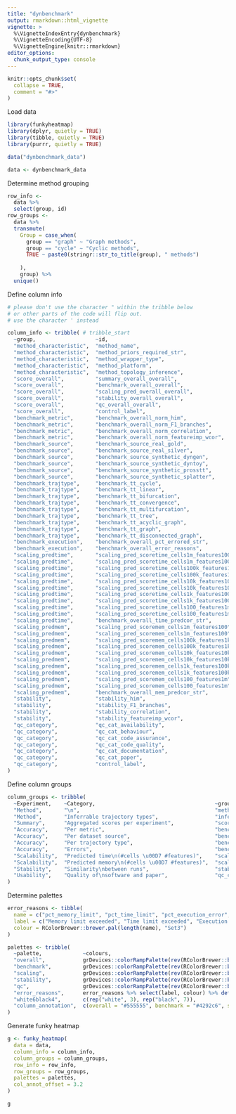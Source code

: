 ```yaml
---
title: "dynbenchmark"
output: rmarkdown::html_vignette
vignette: >
  %\VignetteIndexEntry{dynbenchmark}
  %\VignetteEncoding{UTF-8}
  %\VignetteEngine{knitr::rmarkdown}
editor_options: 
  chunk_output_type: console
---
```


```r
knitr::opts_chunk$set(
  collapse = TRUE,
  comment = "#>"
)
```

Load data
```r
library(funkyheatmap)
library(dplyr, quietly = TRUE)
library(tibble, quietly = TRUE)
library(purrr, quietly = TRUE)

data("dynbenchmark_data")

data <- dynbenchmark_data
```

Determine method grouping
```r
row_info <-
  data %>%
  select(group, id)
row_groups <-
  data %>%
  transmute(
    Group = case_when(
      group == "graph" ~ "Graph methods",
      group == "cycle" ~ "Cyclic methods",
      TRUE ~ paste0(stringr::str_to_title(group), " methods")
      
    ),
    group) %>%
  unique()
```

Define column info
```r
# please don't use the character " within the tribble below
# or other parts of the code will flip out.
# use the character ' instead

column_info <- tribble( # tribble_start
  ~group,                   ~id,                                            ~name,                      ~geom,        ~palette,         ~options,
  "method_characteristic",  "method_name",                                  "",                         "text",       NA,               list(hjust = 0, width = 6),
  "method_characteristic",  "method_priors_required_str",                   "Priors required",          "text",       NA,               list(width = 2),
  "method_characteristic",  "method_wrapper_type",                          "Wrapper type",             "text",       NA,               list(width = 2),
  "method_characteristic",  "method_platform",                              "Platform",                 "text",       NA,               list(width = 2),
  "method_characteristic",  "method_topology_inference",                    "Topology inference",       "text",       NA,               list(width = 2),
  "score_overall",          "summary_overall_overall",                      "Overall",                  "bar",        "overall",        list(width = 4, legend = FALSE),
  "score_overall",          "benchmark_overall_overall",                    "Accuracy",                 "bar",        "benchmark",      list(width = 4, legend = FALSE),
  "score_overall",          "scaling_pred_overall_overall",                 "Scalability",              "bar",        "scaling",        list(width = 4, legend = FALSE),
  "score_overall",          "stability_overall_overall",                    "Stability",                "bar",        "stability",      list(width = 4, legend = FALSE),
  "score_overall",          "qc_overall_overall",                           "Usability",                "bar",        "qc",             list(width = 4, legend = FALSE),
  "score_overall",          "control_label",                                "",                         "text",       NA,               list(overlay = TRUE),
  "benchmark_metric",       "benchmark_overall_norm_him",                   "Topology",                 "funkyrect",  "benchmark",      lst(),
  "benchmark_metric",       "benchmark_overall_norm_F1_branches",           "Branch assignment",        "funkyrect",  "benchmark",      lst(),
  "benchmark_metric",       "benchmark_overall_norm_correlation",           "Cell positions",           "funkyrect",  "benchmark",      lst(),
  "benchmark_metric",       "benchmark_overall_norm_featureimp_wcor",       "Features",                 "funkyrect",  "benchmark",      lst(),
  "benchmark_source",       "benchmark_source_real_gold",                   "Gold",                     "funkyrect",  "benchmark",      lst(),
  "benchmark_source",       "benchmark_source_real_silver",                 "Silver",                   "funkyrect",  "benchmark",      lst(),
  "benchmark_source",       "benchmark_source_synthetic_dyngen",            "dyngen",                   "funkyrect",  "benchmark",      lst(),
  "benchmark_source",       "benchmark_source_synthetic_dyntoy",            "dyntoy",                   "funkyrect",  "benchmark",      lst(),
  "benchmark_source",       "benchmark_source_synthetic_prosstt",           "PROSSTT",                  "funkyrect",  "benchmark",      lst(),
  "benchmark_source",       "benchmark_source_synthetic_splatter",          "Splatter",                 "funkyrect",  "benchmark",      lst(),
  "benchmark_trajtype",     "benchmark_tt_cycle",                           "Cycle",                    "funkyrect",  "benchmark",      lst(),
  "benchmark_trajtype",     "benchmark_tt_linear",                          "Linear",                   "funkyrect",  "benchmark",      lst(),
  "benchmark_trajtype",     "benchmark_tt_bifurcation",                     "Bifurcation",              "funkyrect",  "benchmark",      lst(),
  "benchmark_trajtype",     "benchmark_tt_convergence",                     "Convergence",              "funkyrect",  "benchmark",      lst(),
  "benchmark_trajtype",     "benchmark_tt_multifurcation",                  "Multifurcation",           "funkyrect",  "benchmark",      lst(),
  "benchmark_trajtype",     "benchmark_tt_tree",                            "Tree",                     "funkyrect",  "benchmark",      lst(),
  "benchmark_trajtype",     "benchmark_tt_acyclic_graph",                   "Acyclic",                  "funkyrect",  "benchmark",      lst(),
  "benchmark_trajtype",     "benchmark_tt_graph",                           "Connected",                "funkyrect",  "benchmark",      lst(),
  "benchmark_trajtype",     "benchmark_tt_disconnected_graph",              "Disconnected",             "funkyrect",  "benchmark",      lst(),
  "benchmark_execution",    "benchmark_overall_pct_errored_str",            "% Errored",                "text",       NA,               lst(hjust = 1),
  "benchmark_execution",    "benchmark_overall_error_reasons",              "Reason",                   "pie",        "error_reasons",  lst(),
  "scaling_predtime",       "scaling_pred_scoretime_cells1m_features100",   "1m \u00D7 100",            "rect",       "scaling",        lst(scale = FALSE),
  "scaling_predtime",       "scaling_pred_scoretime_cells1m_features100",   "",                         "text",       "white6black4",   lst(label = "scaling_pred_timestr_cells1m_features100", overlay = TRUE, size = 3, scale = FALSE),
  "scaling_predtime",       "scaling_pred_scoretime_cells100k_features1k",  "100k \u00D7 1k",           "rect",       "scaling",        lst(scale = FALSE),
  "scaling_predtime",       "scaling_pred_scoretime_cells100k_features1k",  "",                         "text",       "white6black4",   lst(label = "scaling_pred_timestr_cells100k_features1k", overlay = TRUE, size = 3, scale = FALSE),
  "scaling_predtime",       "scaling_pred_scoretime_cells10k_features10k",  "10k \u00D7 10k",           "rect",       "scaling",        lst(scale = FALSE),
  "scaling_predtime",       "scaling_pred_scoretime_cells10k_features10k",  "",                         "text",       "white6black4",   lst(label = "scaling_pred_timestr_cells10k_features10k", overlay = TRUE, size = 3, scale = FALSE),
  "scaling_predtime",       "scaling_pred_scoretime_cells1k_features100k",  "1k \u00D7 100k",           "rect",       "scaling",        lst(scale = FALSE),
  "scaling_predtime",       "scaling_pred_scoretime_cells1k_features100k",  "",                         "text",       "white6black4",   lst(label = "scaling_pred_timestr_cells1k_features100k", overlay = TRUE, size = 3, scale = FALSE),
  "scaling_predtime",       "scaling_pred_scoretime_cells100_features1m",   "100 \u00D7 1m",            "rect",       "scaling",        lst(scale = FALSE),
  "scaling_predtime",       "scaling_pred_scoretime_cells100_features1m",   "",                         "text",       "white6black4",   lst(label = "scaling_pred_timestr_cells100_features1m", overlay = TRUE, size = 3, scale = FALSE),
  "scaling_predtime",       "benchmark_overall_time_predcor_str",           "Cor. pred. vs. real",      "text",       NA,               lst(size = 3),
  "scaling_predmem",        "scaling_pred_scoremem_cells1m_features100",    "1m \u00D7 100",            "rect",       "scaling",        lst(scale = FALSE),
  "scaling_predmem",        "scaling_pred_scoremem_cells1m_features100",    "",                         "text",       "white6black4",   lst(label = "scaling_pred_memstr_cells1m_features100", overlay = TRUE, size = 2, scale = FALSE),
  "scaling_predmem",        "scaling_pred_scoremem_cells100k_features1k",   "100k \u00D7 1k",           "rect",       "scaling",        lst(scale = FALSE),
  "scaling_predmem",        "scaling_pred_scoremem_cells100k_features1k",   "",                         "text",       "white6black4",   lst(label = "scaling_pred_memstr_cells100k_features1k", overlay = TRUE, size = 2, scale = FALSE),
  "scaling_predmem",        "scaling_pred_scoremem_cells10k_features10k",   "10k \u00D7 10k",           "rect",       "scaling",        lst(scale = FALSE),
  "scaling_predmem",        "scaling_pred_scoremem_cells10k_features10k",   "",                         "text",       "white6black4",   lst(label = "scaling_pred_memstr_cells10k_features10k", overlay = TRUE, size = 2, scale = FALSE),
  "scaling_predmem",        "scaling_pred_scoremem_cells1k_features100k",   "1k \u00D7 100k",           "rect",       "scaling",        lst(scale = FALSE),
  "scaling_predmem",        "scaling_pred_scoremem_cells1k_features100k",   "",                         "text",       "white6black4",   lst(label = "scaling_pred_memstr_cells1k_features100k", overlay = TRUE, size = 2, scale = FALSE),
  "scaling_predmem",        "scaling_pred_scoremem_cells100_features1m",    "100 \u00D7 1m",            "rect",       "scaling",        lst(scale = FALSE),
  "scaling_predmem",        "scaling_pred_scoremem_cells100_features1m",    "",                         "text",       "white6black4",   lst(label = "scaling_pred_memstr_cells100_features1m", overlay = TRUE, size = 2, scale = FALSE),
  "scaling_predmem",        "benchmark_overall_mem_predcor_str",            "Cor. pred. vs. real",      "text",       NA,               lst(size = 3),
  "stability",              "stability_him",                                "Topology",                 "funkyrect",  "stability",      lst(),
  "stability",              "stability_F1_branches",                        "Branch assignment",        "funkyrect",  "stability",      lst(),
  "stability",              "stability_correlation",                        "Cell positions",           "funkyrect",  "stability",      lst(),
  "stability",              "stability_featureimp_wcor",                    "Features",                 "funkyrect",  "stability",      lst(),
  "qc_category",            "qc_cat_availability",                          "Availability",             "funkyrect",  "qc",             lst(),
  "qc_category",            "qc_cat_behaviour",                             "Behaviour",                "funkyrect",  "qc",             lst(),
  "qc_category",            "qc_cat_code_assurance",                        "Code assurance",           "funkyrect",  "qc",             lst(),
  "qc_category",            "qc_cat_code_quality",                          "Code quality",             "funkyrect",  "qc",             lst(),
  "qc_category",            "qc_cat_documentation",                         "Documentation",            "funkyrect",  "qc",             lst(),
  "qc_category",            "qc_cat_paper",                                 "Paper",                    "funkyrect",  "qc",             lst(),
  "qc_category",            "control_label",                                "",                         "text",       NA,               list(overlay = TRUE, width = -6)
)
```

Define column groups
```r
column_groups <- tribble(
  ~Experiment,    ~Category,                                      ~group,                   ~palette,
  "Method",       "\n",                                           "method_characteristic",  "overall",
  "Method",       "Inferrable trajectory types",                  "inferrable_trajtype",    "overall",
  "Summary",      "Aggregated scores per experiment",             "score_overall",          "overall",
  "Accuracy",     "Per metric",                                   "benchmark_metric",       "benchmark",
  "Accuracy",     "Per dataset source",                           "benchmark_source",       "benchmark",
  "Accuracy",     "Per trajectory type",                          "benchmark_trajtype",     "benchmark",
  "Accuracy",     "Errors",                                       "benchmark_execution",    "benchmark",
  "Scalability",  "Predicted time\n(#cells \u00D7 #features)",    "scaling_predtime",       "scaling",
  "Scalability",  "Predicted memory\n(#cells \u00D7 #features)",  "scaling_predmem",        "scaling",
  "Stability",    "Similarity\nbetween runs",                     "stability",              "stability",
  "Usability",    "Quality of\nsoftware and paper",               "qc_category",            "qc"
)
```

Determine palettes
```r
error_reasons <- tibble(
  name = c("pct_memory_limit", "pct_time_limit", "pct_execution_error", "pct_method_error"),
  label = c("Memory limit exceeded", "Time limit exceeded", "Execution error", "Method error"),
  colour = RColorBrewer::brewer.pal(length(name), "Set3")
)

palettes <- tribble(
  ~palette,             ~colours,
  "overall",            grDevices::colorRampPalette(rev(RColorBrewer::brewer.pal(9, "Greys")[-1]))(101),
  "benchmark",          grDevices::colorRampPalette(rev(RColorBrewer::brewer.pal(9, "Blues") %>% c("#011636")))(101),
  "scaling",            grDevices::colorRampPalette(rev(RColorBrewer::brewer.pal(9, "Reds")[-8:-9]))(101),
  "stability",          grDevices::colorRampPalette(rev(RColorBrewer::brewer.pal(9, "YlOrBr")[-7:-9]))(101),
  "qc",                 grDevices::colorRampPalette(rev(RColorBrewer::brewer.pal(9, "Greens")[-1] %>% c("#00250f")))(101),
  "error_reasons",      error_reasons %>% select(label, colour) %>% deframe(),
  "white6black4",       c(rep("white", 3), rep("black", 7)),
  "column_annotation",  c(overall = "#555555", benchmark = "#4292c6", scaling = "#f6483a", stability = "#fe9929", qc = "#41ab5d")
)
```

Generate funky heatmap
```r
g <- funky_heatmap(
  data = data,
  column_info = column_info,
  column_groups = column_groups,
  row_info = row_info,
  row_groups = row_groups,
  palettes = palettes,
  col_annot_offset = 3.2
)

g
```

